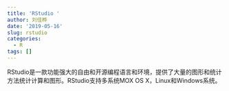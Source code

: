 ```yaml
---
title: 'RStudio '
author: 刘佳桦
date: '2019-05-16'
slug: rstudio
categories:
  - R
tags: []
---
```

RStudio是一款功能强大的自由和开源编程语言和环境，提供了大量的图形和统计方法统计计算和图形。RStudio支持多系统MOX OS X，Linux和Windows系统。
